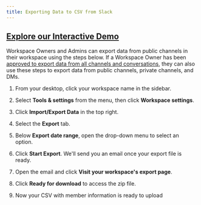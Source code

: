 ```yaml
---
title: Exporting Data to CSV from Slack
---
```


[Explore our Interactive Demo](https://intros-ai.navattic.com/6j7f002p)
-----------------------------------------------------------

Workspace Owners and Admins can export data from public channels in their workspace using the steps below. If a Workspace Owner has been [approved to export data from all channels and conversations](https://slack.com/help/articles/1500001548241-Request-to-export-all-conversations), they can also use these steps to export data from public channels, private channels, and DMs.

1.  From your desktop, click your workspace name in the sidebar.
    
2.  Select **Tools & settings** from the menu, then click **Workspace settings**.
    
3.  Click **Import/Export Data** in the top right.
    
4.  Select the **Export** tab.
    
5.  Below **Export date range**, open the drop-down menu to select an option.
    
6.  Click **Start Export**. We'll send you an email once your export file is ready.
    
7.  Open the email and click **Visit your workspace's export page**.
    
8.  Click **Ready for download** to access the zip file.
    
9.  Now your CSV with member information is ready to upload

